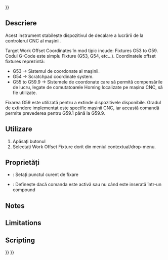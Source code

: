 <languages/>
{{UnfinishedDocu{{#translation:}}}}

<div class="mw-translate-fuzzy">
{{Docnav/ro
|[[Path_DressupTag|Tag Dressup]]
|[[Path_Comment|Comment]]
|[[Path_Workbench|Path]]
|IconL=Path_DressupTag.png
|IconC=Path-Workbench.svg
|IconR=Path_Comment.png
}}
</div>

<div class="mw-translate-fuzzy">
{{GuiCommand/ro
|Name=Path Fixture
|Workbenches=[[Path Workbench|Path]]
|MenuLocation=Path → Partial Commands → Fixture
|Shortcut={{KEY|P}} {{KEY|F}}
|SeeAlso=
}}
</div>

<span id="Description"></span>
==Descriere==

<div class="mw-translate-fuzzy">
Acest instrument stabilește dispozitivul de decalare a lucrării de la controlerul CNC al mașinii.
</div>

<div class="mw-translate-fuzzy">
Target Work Offset Coordinates în mod tipic incude:  Fixtures G53 to G59.  Codul  G-Code este simplu Fixture (G53, G54, etc...).  Coordinatele offset fixtures reprezintă:
*G53 -> Sistemul de coordonate al mașinii.
*G54 -> Scratchpad coordinate system.
*G55 to G59.9 -> Sistemele de coordonate care să permită compensările de lucru, legate de comutatoarele Homing localizate pe mașina CNC, să fie utilizate.
</div>

<div class="mw-translate-fuzzy">
Fixarea G59 este utilizată pentru a extinde dispozitivele disponibile. Gradul de extindere implementat este specific mașinii CNC, iar această comandă permite prevederea pentru G59.1 până la G59.9.
</div>

<span id="Usage"></span>
==Utilizare==

<div class="mw-translate-fuzzy">
# Apăsați butonul {{KEY|[[Image:Path Fixture.png|16px]] [[Path Fixture|Fixture]]}} 
# Selectați Work Offset Fixture dorit din meniul contextual/drop-menu.
</div>

<span id="Properties"></span>
==Proprietăți==

* {{PropertyData|Fixture}}: Setați punctul curent de fixare
* {{PropertyData|Active}}: Definește dacă comanda este activă sau nu când este inserată într-un  compound

==Notes==

==Limitations==

==Scripting==


<div class="mw-translate-fuzzy">
{{Docnav/ro
|[[Path_DressupTag|Tag Dressup]]
|[[Path_Comment|Comment]]
|[[Path_Workbench|Path]]
|IconL=Path_DressupTag.png
|IconC=Path-Workbench.svg
|IconR=Path_Comment.png
}}
</div>

{{CAM_Tools_navi{{#translation:}}}}
{{Userdocnavi{{#translation:}}}}